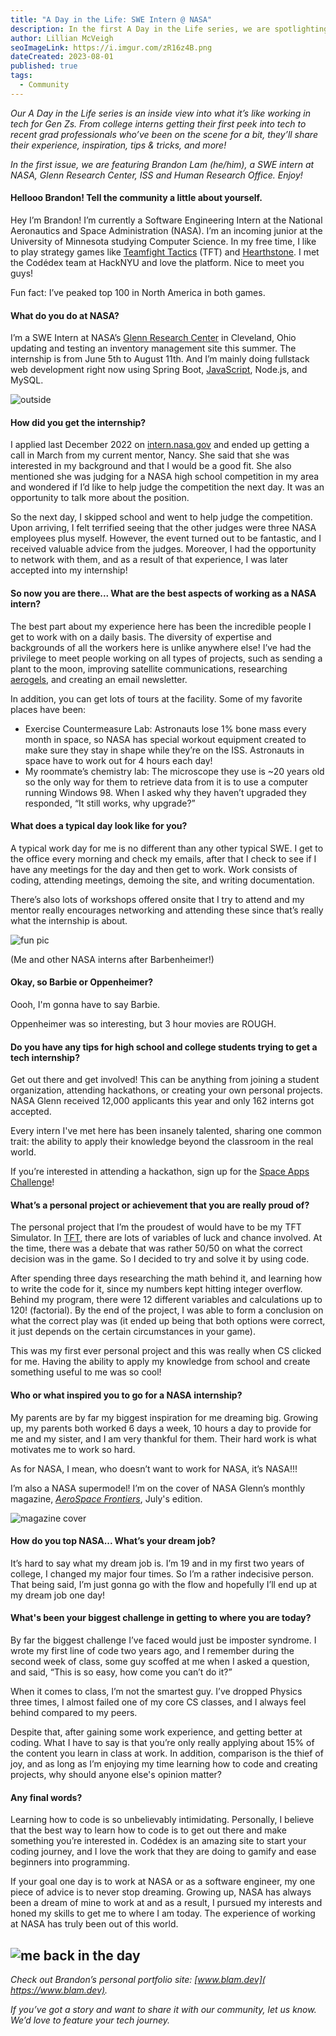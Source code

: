 ```yaml
---
title: "A Day in the Life: SWE Intern @ NASA"
description: In the first A Day in the Life series, we are spotlighting Brandon Lam, a Computer Science and Data Science double major at the University of Minnesota.
author: Lillian McVeigh
seoImageLink: https://i.imgur.com/zR16z4B.png
dateCreated: 2023-08-01
published: true
tags:
  - Community
---
```


_Our A Day in the Life series is an inside view into what it’s like working in tech for Gen Zs. From college interns getting their first peek into tech to recent grad professionals who’ve been on the scene for a bit, they’ll share their experience, inspiration, tips & tricks, and more!_

_In the first issue, we are featuring Brandon Lam (he/him), a SWE intern at NASA, Glenn Research Center, ISS and Human Research Office. Enjoy!_

#### Hellooo Brandon! Tell the community a little about yourself.

Hey I’m Brandon! I’m currently a Software Engineering Intern at the National Aeronautics and Space Administration (NASA). I’m an incoming junior at the University of Minnesota studying Computer Science. In my free time, I like to play strategy games like [Teamfight Tactics](https://en.wikipedia.org/wiki/Teamfight_Tactics) (TFT) and [Hearthstone](https://en.wikipedia.org/wiki/Hearthstone). I met the Codédex team at HackNYU and love the platform. Nice to meet you guys!

Fun fact: I’ve peaked top 100 in North America in both games.

#### What do you do at NASA?

I’m a SWE Intern at NASA’s [Glenn Research Center](https://en.wikipedia.org/wiki/Glenn_Research_Center) in Cleveland, Ohio updating and testing an inventory management site this summer. The internship is from June 5th to August 11th. And I’m mainly doing fullstack web development right now using Spring Boot, [JavaScript](https://www.codedex.io/javascript), Node.js, and MySQL.

![outside](https://imgur.com/gCSiTkL.png)

#### How did you get the internship?

I applied last December 2022 on [intern.nasa.gov](intern.nasa.gov) and ended up getting a call in March from my current mentor, Nancy. She said that she was interested in my background and that I would be a good fit. She also mentioned she was judging for a NASA high school competition in my area and wondered if I’d like to help judge the competition the next day. It was an opportunity to talk more about the position.

So the next day, I skipped school and went to help judge the competition. Upon arriving, I felt terrified seeing that the other judges were three NASA employees plus myself. However, the event turned out to be fantastic, and I received valuable advice from the judges. Moreover, I had the opportunity to network with them, and as a result of that experience, I was later accepted into my internship!

#### So now you are there... What are the best aspects of working as a NASA intern?

The best part about my experience here has been the incredible people I get to work with on a daily basis. The diversity of expertise and backgrounds of all the workers here is unlike anywhere else! I’ve had the privilege to meet people working on all types of projects, such as sending a plant to the moon, improving satellite communications, researching [aerogels](https://en.wikipedia.org/wiki/Aerogel), and creating an email newsletter.

In addition, you can get lots of tours at the facility. Some of my favorite places have been:

- Exercise Countermeasure Lab: Astronauts lose 1% bone mass every month in space, so NASA has special workout equipment created to make sure they stay in shape while they’re on the ISS. Astronauts in space have to work out for 4 hours each day!
- My roommate’s chemistry lab: The microscope they use is ~20 years old so the only way for them to retrieve data from it is to use a computer running Windows 98. When I asked why they haven’t upgraded they responded, “It still works, why upgrade?”

#### What does a typical day look like for you?

A typical work day for me is no different than any other typical SWE. I get to the office every morning and check my emails, after that I check to see if I have any meetings for the day and then get to work. Work consists of coding, attending meetings, demoing the site, and writing documentation.

There’s also lots of workshops offered onsite that I try to attend and my mentor really encourages networking and attending these since that’s really what the internship is about.

![fun pic](https://i.imgur.com/fDXvWSq.png)
<figcaption>(Me and other NASA interns after Barbenheimer!)</figcaption>

#### Okay, so Barbie or Oppenheimer?

Oooh, I'm gonna have to say Barbie. 

Oppenheimer was so interesting, but 3 hour movies are ROUGH.

#### Do you have any tips for high school and college students trying to get a tech internship?

Get out there and get involved! This can be anything from joining a student organization, attending hackathons, or creating your own personal projects. NASA Glenn received 12,000 applicants this year and only 162 interns got accepted. 

Every intern I've met here has been insanely talented, sharing one common trait: the ability to apply their knowledge beyond the classroom in the real world.

If you’re interested in attending a hackathon, sign up for the [Space Apps Challenge](https://www.spaceappschallenge.org)!

#### What’s a personal project or achievement that you are really proud of?

The personal project that I’m the proudest of would have to be my TFT Simulator. In [TFT](https://en.wikipedia.org/wiki/Teamfight_Tactics), there are lots of variables of luck and chance involved. At the time, there was a debate that was rather 50/50 on what the correct decision was in the game. So I decided to try and solve it by using code.

After spending three days researching the math behind it, and learning how to write the code for it, since my numbers kept hitting integer overflow. Behind my program, there were 12 different variables and calculations up to 120! (factorial). By the end of the project, I was able to form a conclusion on what the correct play was (it ended up being that both options were correct, it just depends on the certain circumstances in your game).
 
This was my first ever personal project and this was really when CS clicked for me. Having the ability to apply my knowledge from school and create something useful to me was so cool!

#### Who or what inspired you to go for a NASA internship?

My parents are by far my biggest inspiration for me dreaming big. Growing up, my parents both worked 6 days a week, 10 hours a day to provide for me and my sister, and I am very thankful for them. Their hard work is what motivates me to work so hard. 

As for NASA, I mean, who doesn’t want to work for NASA, it’s NASA!!! 

I’m also a NASA supermodel! I’m on the cover of NASA Glenn’s monthly magazine, [_AeroSpace Frontiers_](https://www.nasa.gov/sites/default/files/atoms/files/ps-03787-07_af_july_2023_508v2.pdf), July's edition.

![magazine cover](https://imgur.com/ZCkG6Oh.png)

#### How do you top NASA... What’s your dream job?

It’s hard to say what my dream job is. I’m 19 and in my first two years of college, I changed my major four times. So I’m a rather indecisive person. That being said, I’m just gonna go with the flow and hopefully I’ll end up at my dream job one day!

#### What's been your biggest challenge in getting to where you are today?

By far the biggest challenge I’ve faced would just be imposter syndrome. I wrote my first line of code two years ago, and I remember during the second week of class, some guy scoffed at me when I asked a question, and said, “This is so easy, how come you can’t do it?”

When it comes to class, I’m not the smartest guy. I’ve dropped Physics three times, I almost failed one of my core CS classes, and I always feel behind compared to my peers.

Despite that, after gaining some work experience, and getting better at coding. What I have to say is that you’re only really applying about 15% of the content you learn in class at work. In addition, comparison is the thief of joy, and as long as I’m enjoying my time learning how to code and creating projects, why should anyone else's opinion matter? 

#### Any final words?

Learning how to code is so unbelievably intimidating. Personally, I believe that the best way to learn how to code is to get out there and make something you’re interested in. Codédex is an amazing site to start your coding journey, and I love the work that they are doing to gamify and ease beginners into programming.

If your goal one day is to work at NASA or as a software engineer, my one piece of advice is to never stop dreaming. Growing up, NASA has always been a dream of mine to work at and as a result, I pursued my interests and honed my skills to get me to where I am today. The experience of working at NASA has truly been out of this world.

![me back in the day](https://i.imgur.com/HIlddHz.png)
---

_Check out Brandon’s personal portfolio site: [​​​​www.blam.dev](​​​​https://www.blam.dev)._

_If you’ve got a story and want to share it with our community, let us know. We’d love to feature your tech journey._

